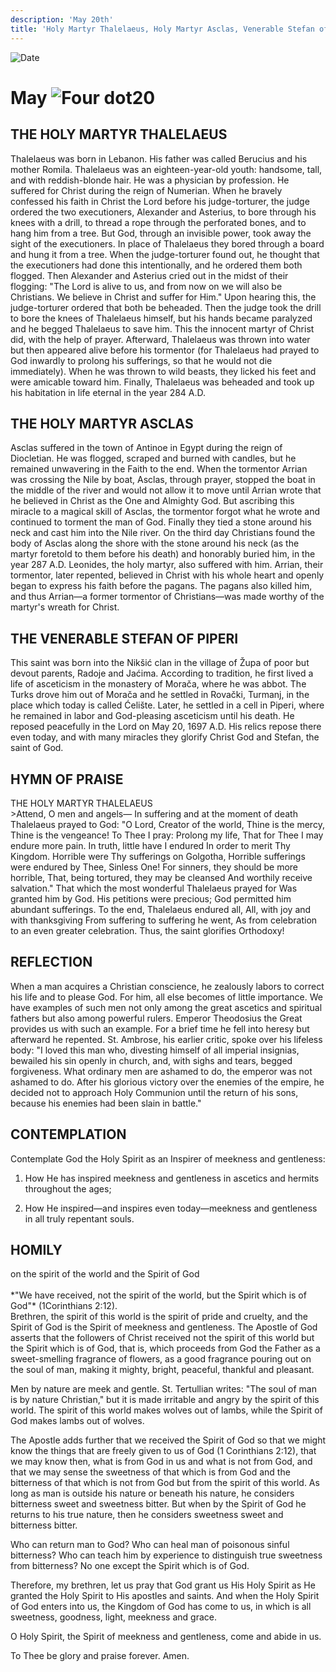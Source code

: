 ```yaml
---
description: 'May 20th'
title: 'Holy Martyr Thalelaeus, Holy Martyr Asclas, Venerable Stefan of Piperi'
---
```


<CustomPaginator />
<RunningHead />

<Image src="/title-imprint.png" height={68} width={50} alt="Date" className="title-imprint"/>

# <div id="date">May <Image className="four-dot" src="/four-dot.png" height={15} width={15} alt="Four dot" />20</div>

## THE HOLY MARTYR THALELAEUS

Thalelaeus was born in Lebanon. His father was called Berucius and his mother Romila. Thalelaeus was an eighteen-year-old youth: handsome, tall, and with reddish-blonde hair. He was a physician by profession. He suffered for Christ during the reign of Numerian. When he bravely confessed his faith in Christ the Lord before his judge-torturer, the judge ordered the two executioners, Alexander and Asterius, to bore through his knees with a drill, to thread a rope through the perforated bones, and to hang him from a tree. But God, through an invisible power, took away the sight of the executioners. In place of Thalelaeus they bored through a board and hung it from a tree. When the judge-torturer found out, he thought that the executioners had done this intentionally, and he ordered them both flogged. Then Alexander and Asterius cried out in the midst of their flogging: "The Lord is alive to us, and from now on we will also be Christians. We believe in Christ and suffer for Him." Upon hearing this, the judge-torturer ordered that both be beheaded. Then the judge took the drill to bore the knees of Thalelaeus himself, but his hands became paralyzed and he begged Thalelaeus to save him. This the innocent martyr of Christ did, with the help of prayer. Afterward, Thalelaeus was thrown into water but then appeared alive before his tormentor (for Thalelaeus had prayed to God inwardly to prolong his sufferings, so that he would not die immediately). When he was thrown to wild beasts, they licked his feet and were amicable toward him. Finally, Thalelaeus was beheaded and took up his habitation in life eternal in the year 284 A.D.

## THE HOLY MARTYR ASCLAS

Asclas suffered in the town of Antinoe in Egypt during the reign of Diocletian. He was flogged, scraped and burned with candles, but he remained unwavering in the Faith to the end. When the tormentor Arrian was crossing the Nile by boat, Asclas, through prayer, stopped the boat in the middle of the river and would not allow it to move until Arrian wrote that he believed in Christ as the One and Almighty God. But ascribing this miracle to a magical skill of Asclas, the tormentor forgot what he wrote and continued to torment the man of God. Finally they tied a stone around his neck and cast him into the Nile river. On the third day Christians found the body of Asclas along the shore with the stone around his neck (as the martyr foretold to them before his death) and honorably buried him, in the year 287 A.D. Leonides, the holy martyr, also suffered with him. Arrian, their tormentor, later repented, believed in Christ with his whole heart and openly began to express his faith before the pagans. The pagans also killed him, and thus Arrian—a former tormentor of Christians—was made worthy of the martyr's wreath for Christ.

## THE VENERABLE STEFAN OF PIPERI

This saint was born into the Nikšić clan in the village of Župa of poor but devout parents, Radoje and Jaćima. According to tradition, he first lived a life of asceticism in the monastery of Morača, where he was abbot. The Turks drove him out of Morača and he settled in Rovački, Turmanj, in the place which today is called Ćelište. Later, he settled in a cell in Piperi, where he remained in labor and God-pleasing asceticism until his death. He reposed peacefully in the Lord on May 20, 1697 A.D. His relics repose there even today, and with many miracles they glorify Christ God and Stefan, the saint of God.


## HYMN OF PRAISE
<div style={{textAlign:'center', color:'crimson', fontWeight:'bold'}}>
THE HOLY MARTYR THALELAEUS
</div>
>Attend, O men and angels—  
In suffering and at the moment of death  
Thalelaeus prayed to God:  
"O Lord, Creator of the world,  
Thine is the mercy, Thine is the vengeance!  
To Thee I pray: Prolong my life,  
That for Thee I may endure more pain.  
In truth, little have I endured  
In order to merit Thy Kingdom.  
Horrible were Thy sufferings on Golgotha,  
Horrible sufferings were endured by Thee, Sinless One!  
For sinners, they should be more horrible,  
That, being tortured, they may be cleansed  
And worthily receive salvation."  
That which the most wonderful Thalelaeus prayed for  
Was granted him by God.  
His petitions were precious;  
God permitted him abundant sufferings.  
To the end, Thalelaeus endured all,  
All, with joy and with thanksgiving  
From suffering to suffering he went,  
As from celebration to an even greater celebration.  
Thus, the saint glorifies Orthodoxy!  


## REFLECTION

When a man acquires a Christian conscience, he zealously labors to correct his life and to please God. For him, all else becomes of little importance. We have examples of such men not only among the great ascetics and spiritual fathers but also among powerful rulers. Emperor Theodosius the Great provides us with such an example. For a brief time he fell into heresy but afterward he repented. St. Ambrose, his earlier critic, spoke over his lifeless body: "I loved this man who, divesting himself of all imperial insignias, bewailed his sin openly in church, and, with sighs and tears, begged forgiveness. What ordinary men are ashamed to do, the emperor was not ashamed to do. After his glorious victory over the enemies of the empire, he decided not to approach Holy Communion until the return of his sons, because his enemies had been slain in battle."


## CONTEMPLATION

Contemplate God the Holy Spirit as an Inspirer of meekness and gentleness:

1. How He has inspired meekness and gentleness in ascetics and hermits throughout the ages;

2. How He inspired—and inspires even today—meekness and gentleness in all truly repentant souls.


## HOMILY
<div style={{textAlign:'center', color:'crimson', fontWeight:'bold'}}>
on the spirit of the world and the Spirit of God
</div><br />
<div style={{textAlign:'right'}}>
*"We have received, not the spirit of the world, but the Spirit which is of God"* (1Corinthians 2:12).
</div>
Brethren, the spirit of this world is the spirit of pride and cruelty, and the Spirit of God is the Spirit of meekness and gentleness. The Apostle of God asserts that the followers of Christ received not the spirit of this world but the Spirit which is of God, that is, which proceeds from God the Father as a sweet-smelling fragrance of flowers, as a good fragrance pouring out on the soul of man, making it mighty, bright, peaceful, thankful and pleasant.

Men by nature are meek and gentle. St. Tertullian writes: "The soul of man is by nature Christian," but it is made irritable and angry by the spirit of this world. The spirit of this world makes wolves out of lambs, while the Spirit of God makes lambs out of wolves.

The Apostle adds further that we received the Spirit of God so that we might know the things that are freely given to us of God (1 Corinthians 2:12), that we may know then, what is from God in us and what is not from God, and that we may sense the sweetness of that which is from God and the bitterness of that which is not from God but from the spirit of this world. As long as man is outside his nature or beneath his nature, he considers bitterness sweet and sweetness bitter. But when by the Spirit of God he returns to his true nature, then he considers sweetness sweet and bitterness bitter.

Who can return man to God? Who can heal man of poisonous sinful bitterness? Who can teach him by experience to distinguish true sweetness from bitterness? No one except the Spirit which is of God.

Therefore, my brethren, let us pray that God grant us His Holy Spirit as He granted the Holy Spirit to His apostles and saints. And when the Holy Spirit of God enters into us, the Kingdom of God has come to us, in which is all sweetness, goodness, light, meekness and grace.

O Holy Spirit, the Spirit of meekness and gentleness, come and abide in us.

To Thee be glory and praise forever. Amen.